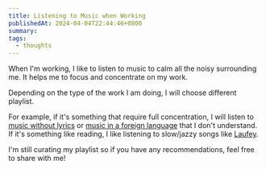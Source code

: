 ```yaml
---
title: Listening to Music when Working
publishedAt: 2024-04-04T22:44:46+0800
summary: 
tags:
  - thoughts
---
```


When I'm working, I like to listen to music to calm all the noisy surrounding me. It helps me to focus and concentrate on my work.

Depending on the type of the work I am doing, I will choose different playlist.

For example, if it's something that require full concentration, I will listen to [music without lyrics](https://open.spotify.com/playlist/0DuJpUcHov9nNbfpDzdAK7?si=1dfa8ea2d0ba488c) or [music in a foreign language](https://open.spotify.com/playlist/2Cm9ajh6kZDCA5cmgMlllh?si=5c0a0610887149f4) that I don't understand. If it's something like reading, I like listening to slow/jazzy songs like [Laufey](https://open.spotify.com/playlist/37i9dQZF1EIWCJohaHcLid?si=c8aa5c3d15dc4505). 

I'm still curating my playlist so if you have any recommendations, feel free to share with me!